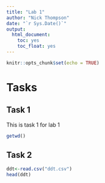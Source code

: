 ```yaml
---
title: "Lab 1"
author: "Nick Thompson"
date: "`r Sys.Date()`"
output: 
  html_document:
    toc: yes
    toc_float: yes
---
```


```r
knitr::opts_chunk$set(echo = TRUE)
```

# Tasks

## Task 1

This is task 1 for lab 1

```r
getwd()
```

## Task 2

```r
ddt<-read.csv("ddt.csv")
head(ddt)
```
